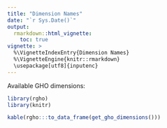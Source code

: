 ```yaml
---
title: "Dimension Names"
date: "`r Sys.Date()`"
output:
  rmarkdown::html_vignette:
    toc: true
vignette: >
  %\VignetteIndexEntry{Dimension Names}
  %\VignetteEngine{knitr::rmarkdown}
  \usepackage[utf8]{inputenc}
---
```


Available GHO dimensions:

```r
library(rgho)
library(knitr)
```

```r
kable(rgho:::to_data_frame(get_gho_dimensions()))
```
